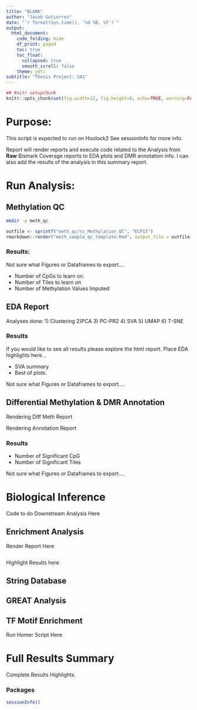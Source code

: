 ```yaml
---
title: "BLANK"
author: "Jacob Gutierrez"
date: "`r format(Sys.time(), '%d %B, %Y')`"
output:
  html_document:
    code_folding: hide
    df_print: paged
    toc: true
    toc_float:
      collapsed: true
      smooth_scroll: false
    theme: yeti
subtitle: "Thesis Project: SA1"
---
```


```r
## Knitr setupchunk
knitr::opts_chunk$set(fig.width=12, fig.height=8, echo=TRUE, warning=FALSE, message=FALSE, rows.print=20, eval = TRUE)
```

# Purpose: {.tabset .tabset-fade .tabset-pills}

This script is expected to run on Hoolock2 See sessionInfo for more info.

Report will render reports and execute code related to the Analysis from **Raw** Bismark Coverage reports to EDA plots and DMR annotation info. I can also add the results of the analysis in this summary report. 




# Run Analysis:

## Methylation QC

```bash
mkdir -p meth_qc
```


```R
outfile <- sprintf("meth_qc/%s_Methylation_QC", "ECP15")
rmarkdown::render("meth_sample_qc_template.Rmd", output_file = outfile)
```


### Results: 

Not sure what Figures or Dataframes to export....

* Number of CpGs to learn on.
* Number of Tiles to learn on
* Number of Methylation Values Imputed


## EDA Report



Analyses done: 
1) Clustering 
2)PCA
3) PC-PR2
4) SVA
5) UMAP
6) T-SNE

### Results

If you would like to see all results please explore the html report.
Place EDA highlights here...

* SVA summary
* Best of plots. 

Not sure what Figures or Dataframes to export....

## Differential Methylation & DMR Annotation

Rendering Diff Meth Report

Rendering Annotation Report

### Results


* Number of Significant CpG
* Number of Significant Tiles

Not sure what Figures or Dataframes to export....


# Biological Inference

Code to do Downstream Analysis Here

## Enrichment Analysis

Render Report Here
```r

```


Highlight Results here

## String Database


## GREAT Analysis

## TF Motif Enrichment


Run Homer Script Here


# Full Results Summary

Complete Results Highlights.



### Packages

```r
sessionInfo()
```

